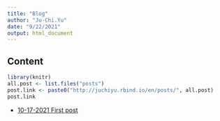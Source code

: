 ```yaml
---
title: "Blog"
author: "Ju-Chi.Yu"
date: "9/22/2021"
output: html_document
---
```


## Content

```r
library(knitr)
all.post <- list.files("posts")
post.link <- paste0("http://juchiyu.rbind.io/en/posts/", all.post)
post.link

```

+ [10-17-2021 First post](`r post.link[1]`)